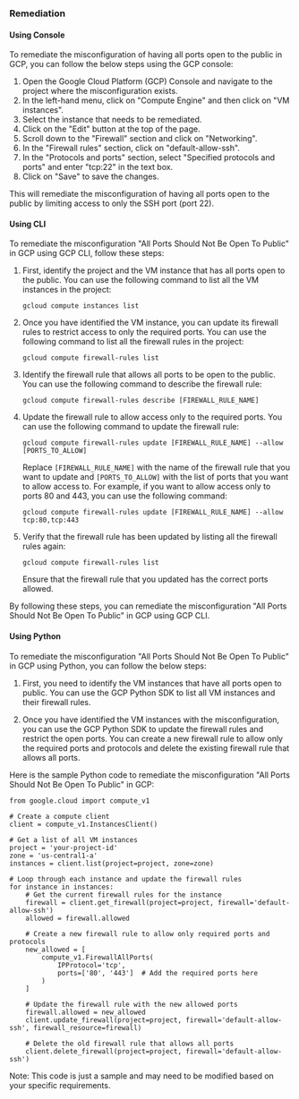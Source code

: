 ### Remediation

#### Using Console

To remediate the misconfiguration of having all ports open to the public in GCP, you can follow the below steps using the GCP console:

1. Open the Google Cloud Platform (GCP) Console and navigate to the project where the misconfiguration exists.
2. In the left-hand menu, click on "Compute Engine" and then click on "VM instances".
3. Select the instance that needs to be remediated.
4. Click on the "Edit" button at the top of the page.
5. Scroll down to the "Firewall" section and click on "Networking".
6. In the "Firewall rules" section, click on "default-allow-ssh".
7. In the "Protocols and ports" section, select "Specified protocols and ports" and enter "tcp:22" in the text box.
8. Click on "Save" to save the changes.

This will remediate the misconfiguration of having all ports open to the public by limiting access to only the SSH port (port 22).

#### Using CLI

To remediate the misconfiguration "All Ports Should Not Be Open To Public" in GCP using GCP CLI, follow these steps:

1. First, identify the project and the VM instance that has all ports open to the public. You can use the following command to list all the VM instances in the project:

   ```
   gcloud compute instances list
   ```

2. Once you have identified the VM instance, you can update its firewall rules to restrict access to only the required ports. You can use the following command to list all the firewall rules in the project:

   ```
   gcloud compute firewall-rules list
   ```

3. Identify the firewall rule that allows all ports to be open to the public. You can use the following command to describe the firewall rule:

   ```
   gcloud compute firewall-rules describe [FIREWALL_RULE_NAME]
   ```

4. Update the firewall rule to allow access only to the required ports. You can use the following command to update the firewall rule:

   ```
   gcloud compute firewall-rules update [FIREWALL_RULE_NAME] --allow [PORTS_TO_ALLOW]
   ```

   Replace `[FIREWALL_RULE_NAME]` with the name of the firewall rule that you want to update and `[PORTS_TO_ALLOW]` with the list of ports that you want to allow access to. For example, if you want to allow access only to ports 80 and 443, you can use the following command:

   ```
   gcloud compute firewall-rules update [FIREWALL_RULE_NAME] --allow tcp:80,tcp:443
   ```

5. Verify that the firewall rule has been updated by listing all the firewall rules again:

   ```
   gcloud compute firewall-rules list
   ```

   Ensure that the firewall rule that you updated has the correct ports allowed.

By following these steps, you can remediate the misconfiguration "All Ports Should Not Be Open To Public" in GCP using GCP CLI.

#### Using Python

To remediate the misconfiguration "All Ports Should Not Be Open To Public" in GCP using Python, you can follow the below steps:

1. First, you need to identify the VM instances that have all ports open to public. You can use the GCP Python SDK to list all VM instances and their firewall rules.

2. Once you have identified the VM instances with the misconfiguration, you can use the GCP Python SDK to update the firewall rules and restrict the open ports. You can create a new firewall rule to allow only the required ports and protocols and delete the existing firewall rule that allows all ports.

Here is the sample Python code to remediate the misconfiguration "All Ports Should Not Be Open To Public" in GCP:

```
from google.cloud import compute_v1

# Create a compute client
client = compute_v1.InstancesClient()

# Get a list of all VM instances
project = 'your-project-id'
zone = 'us-central1-a'
instances = client.list(project=project, zone=zone)

# Loop through each instance and update the firewall rules
for instance in instances:
    # Get the current firewall rules for the instance
    firewall = client.get_firewall(project=project, firewall='default-allow-ssh')
    allowed = firewall.allowed

    # Create a new firewall rule to allow only required ports and protocols
    new_allowed = [
        compute_v1.FirewallAllPorts(
            IPProtocol='tcp',
            ports=['80', '443']  # Add the required ports here
        )
    ]

    # Update the firewall rule with the new allowed ports
    firewall.allowed = new_allowed
    client.update_firewall(project=project, firewall='default-allow-ssh', firewall_resource=firewall)

    # Delete the old firewall rule that allows all ports
    client.delete_firewall(project=project, firewall='default-allow-ssh')
```

Note: This code is just a sample and may need to be modified based on your specific requirements.

